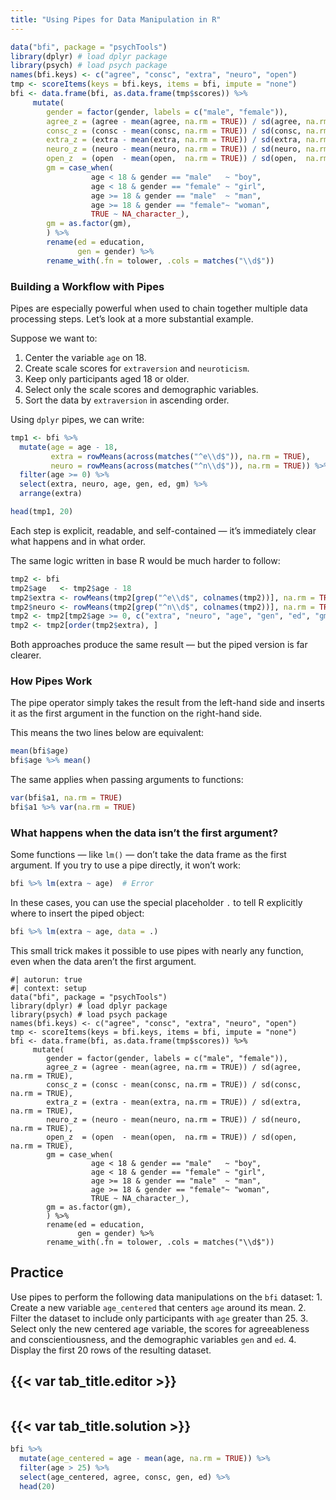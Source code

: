 ```yaml
---
title: "Using Pipes for Data Manipulation in R"
---
```


```r
data("bfi", package = "psychTools")
library(dplyr) # load dplyr package
library(psych) # load psych package
names(bfi.keys) <- c("agree", "consc", "extra", "neuro", "open")
tmp <- scoreItems(keys = bfi.keys, items = bfi, impute = "none")
bfi <- data.frame(bfi, as.data.frame(tmp$scores)) %>%
     mutate(
        gender = factor(gender, labels = c("male", "female")),
        agree_z = (agree - mean(agree, na.rm = TRUE)) / sd(agree, na.rm = TRUE),
        consc_z = (consc - mean(consc, na.rm = TRUE)) / sd(consc, na.rm = TRUE),
        extra_z = (extra - mean(extra, na.rm = TRUE)) / sd(extra, na.rm = TRUE),
        neuro_z = (neuro - mean(neuro, na.rm = TRUE)) / sd(neuro, na.rm = TRUE),
        open_z  = (open  - mean(open,  na.rm = TRUE)) / sd(open,  na.rm = TRUE),
        gm = case_when(
                  age < 18 & gender == "male"   ~ "boy",
                  age < 18 & gender == "female" ~ "girl",
                  age >= 18 & gender == "male"  ~ "man",
                  age >= 18 & gender == "female"~ "woman",
                  TRUE ~ NA_character_),
        gm = as.factor(gm),
        ) %>%
        rename(ed = education,
               gen = gender) %>%
        rename_with(.fn = tolower, .cols = matches("\\d$"))
```


### Building a Workflow with Pipes

Pipes are especially powerful when used to chain together multiple data processing steps. Let’s look at a more substantial example.

Suppose we want to:

1. Center the variable `age` on 18.
2. Create scale scores for `extraversion` and `neuroticism`.
3. Keep only participants aged 18 or older.
4. Select only the scale scores and demographic variables.
5. Sort the data by `extraversion` in ascending order.

Using `dplyr` pipes, we can write:

```r
tmp1 <- bfi %>%
  mutate(age = age - 18,
         extra = rowMeans(across(matches("^e\\d$")), na.rm = TRUE),
         neuro = rowMeans(across(matches("^n\\d$")), na.rm = TRUE)) %>%
  filter(age >= 0) %>%
  select(extra, neuro, age, gen, ed, gm) %>%
  arrange(extra)

head(tmp1, 20)
```

Each step is explicit, readable, and self-contained — it’s immediately clear what happens and in what order.

The same logic written in base R would be much harder to follow:

```r
tmp2 <- bfi
tmp2$age   <- tmp2$age - 18
tmp2$extra <- rowMeans(tmp2[grep("^e\\d$", colnames(tmp2))], na.rm = TRUE)
tmp2$neuro <- rowMeans(tmp2[grep("^n\\d$", colnames(tmp2))], na.rm = TRUE)
tmp2 <- tmp2[tmp2$age >= 0, c("extra", "neuro", "age", "gen", "ed", "gm")]
tmp2 <- tmp2[order(tmp2$extra), ]
```

Both approaches produce the same result — but the piped version is far clearer.

### How Pipes Work

The pipe operator simply takes the result from the left-hand side and inserts it as the first argument in the function on the right-hand side.

This means the two lines below are equivalent:

```r
mean(bfi$age)
bfi$age %>% mean()
```

The same applies when passing arguments to functions:

```r
var(bfi$a1, na.rm = TRUE)
bfi$a1 %>% var(na.rm = TRUE)
```

### What happens when the data isn’t the first argument?

Some functions — like `lm()` — don’t take the data frame as the first argument. If you try to use a pipe directly, it won’t work:

```r
bfi %>% lm(extra ~ age)  # Error
```


In these cases, you can use the special placeholder `.` to tell R explicitly where to insert the piped object:

```r
bfi %>% lm(extra ~ age, data = .)
```

This small trick makes it possible to use pipes with nearly any function, even when the data aren’t the first argument.

```webr-r
#| autorun: true
#| context: setup
data("bfi", package = "psychTools")
library(dplyr) # load dplyr package
library(psych) # load psych package
names(bfi.keys) <- c("agree", "consc", "extra", "neuro", "open")
tmp <- scoreItems(keys = bfi.keys, items = bfi, impute = "none")
bfi <- data.frame(bfi, as.data.frame(tmp$scores)) %>%
     mutate(
        gender = factor(gender, labels = c("male", "female")),
        agree_z = (agree - mean(agree, na.rm = TRUE)) / sd(agree, na.rm = TRUE),
        consc_z = (consc - mean(consc, na.rm = TRUE)) / sd(consc, na.rm = TRUE),
        extra_z = (extra - mean(extra, na.rm = TRUE)) / sd(extra, na.rm = TRUE),
        neuro_z = (neuro - mean(neuro, na.rm = TRUE)) / sd(neuro, na.rm = TRUE),
        open_z  = (open  - mean(open,  na.rm = TRUE)) / sd(open,  na.rm = TRUE),
        gm = case_when(
                  age < 18 & gender == "male"   ~ "boy",
                  age < 18 & gender == "female" ~ "girl",
                  age >= 18 & gender == "male"  ~ "man",
                  age >= 18 & gender == "female"~ "woman",
                  TRUE ~ NA_character_),
        gm = as.factor(gm),
        ) %>%
        rename(ed = education,
               gen = gender) %>%
        rename_with(.fn = tolower, .cols = matches("\\d$"))
```


::: practice

## Practice

Use pipes to perform the following data manipulations on the `bfi` dataset:
1. Create a new variable `age_centered` that centers `age` around its mean.
2. Filter the dataset to include only participants with `age` greater than 25.
3. Select only the new centered age variable, the scores for agreeableness and conscientiousness, and the demographic variables `gen` and `ed`.
4. Display the first 20 rows of the resulting dataset.


:::: {.panel-tabset}
## {{< var tab_title.editor >}}

```webr-r

```


## {{< var tab_title.solution >}}

```r
bfi %>%
  mutate(age_centered = age - mean(age, na.rm = TRUE)) %>%
  filter(age > 25) %>%
  select(age_centered, agree, consc, gen, ed) %>%
  head(20)
```
::::

:::


